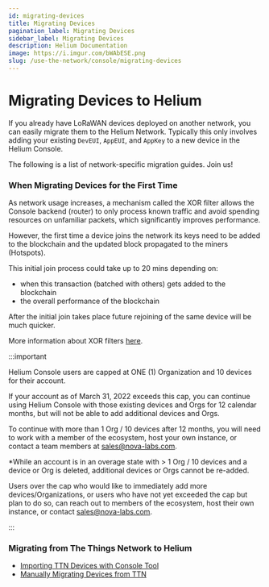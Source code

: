 ```yaml
---
id: migrating-devices
title: Migrating Devices
pagination_label: Migrating Devices
sidebar_label: Migrating Devices
description: Helium Documentation
image: https://i.imgur.com/bWAbESE.png
slug: /use-the-network/console/migrating-devices
---
```


# Migrating Devices to Helium

If you already have LoRaWAN devices deployed on another network, you can easily migrate them to the
Helium Network. Typically this only involves adding your existing `DevEUI`, `AppEUI`, and `AppKey`
to a new device in the Helium Console.

The following is a list of network-specific migration guides. Join us!

### When Migrating Devices for the First Time

As network usage increases, a mechanism called the XOR filter allows the Console backend (router) to
only process known traffic and avoid spending resources on unfamiliar packets, which significantly
improves performance.

However, the first time a device joins the network its keys need to be added to the blockchain and
the updated block propagated to the miners (Hotspots).

This initial join process could take up to 20 mins depending on:

- when this transaction (batched with others) gets added to the blockchain
- the overall performance of the blockchain

After the initial join takes place future rejoining of the same device will be much quicker.

More information about XOR filters
[here](https://docs.helium.com/devblog/2021/07/29/console-updates-2.0.html).

:::important

Helium Console users are capped at ONE (1) Organization and 10 devices for their account.

If your account as of March 31, 2022 exceeds this cap, you can continue using Helium Console with
those existing devices and Orgs for 12 calendar months, but will not be able to add additional
devices and Orgs.

To continue with more than 1 Org / 10 devices after 12 months, you will need to work with a member
of the ecosystem, host your own instance, or contact a team members at sales@nova-labs.com.

\*While an account is in an overage state with > 1 Org / 10 devices and a device or Org is deleted,
additional devices or Orgs cannot be re-added.

Users over the cap who would like to immediately add more devices/Organizations, or users who have
not yet exceeded the cap but plan to do so, can reach out to members of the ecosystem, host their
own instance, or contact sales@nova-labs.com.

:::

### Migrating from The Things Network to Helium

- [Importing TTN Devices with Console Tool](/use-the-network/console/migrating-devices/ttn-import)
- [Manually Migrating Devices from TTN](/use-the-network/console/migrating-devices/ttn-manual)
